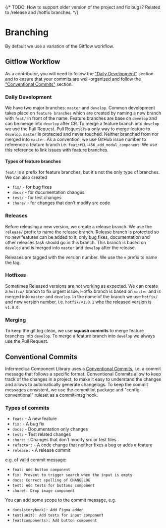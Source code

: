 {/* TODO: How to support older version of the project and fix bugs? Related to /release and /hotfix branches. */}

<Meta title="Contributing Guide/Branching"/>

# Branching

By default we use a variation of the Gitflow workflow.

<PageOutline/>

## Gitflow Workflow
As a contributor, you will need to follow the ["Daily Development"](#daily-development) section and to ensure that your commits are well-organized and follow the ["Conventional Commits"](#conventional-commits) section.

### Daily Development
We have two major branches: `master` and `develop`. Common development takes place on `feature branches` which are created by naming a new branch with `feat/` in front of the name.
Feature branches are base on `develop` and can be merge into `develop` after CR. To merge a feature branch into `develop` we use the Pull Request.
Pull Request is a only way to merge feature to `develop`. `master` is protected and never touched. Neither branched from nor merged into `master`.
As a convention, we use GitHub issue number to reference a feature branch i.e. `feat/#CL-456_add_modal_component`. We use this reference to link issues with feature branches.

#### Types of feature branches
`feat/` is a prefix for feature branches, but it's not the only type of branches. We can also created
* `fix/` - for bug fixes
* `docs/` - for documentation changes
* `test/` - for test changes
* `chore/` - for changes that don't modify src code

### Releases
Before releasing a new version, we create a release branch. We use the `release/` prefix to name the release branch.
Release branch is protected so no new features can be added to it, only bug fixes, documentation and other releases task should go in this branch.
This branch is based on `develop` and is merged into `master` and `develop` after the release.

Releases are tagged with the version number. We use the `v` prefix to name the tag.

### Hotfixes
Sometimes Released versions are not working as expected. We can create a `hotfix/` branch to fix urgent issue.
Hotfix branch is based on `master` and is merged into `master` and `develop`. In the name of the branch we use `hotfix/` and new version number, i.e. `hotfix/v1.0.1` whe the released version is `v1.0.0`.

### Merging
To keep the git log clean, we use **squash commits** to merge feature branches into `develop`.
To merge a feature branch into `develop` we always use the Pull Request.

## Conventional Commits
Infermedica Component Library uses a [Conventional Commits](https://conventionalcommits.org/), i.e. a commit message that follows a specific format.
Conventional Commits allow to keep track of the changes in a project, to make it easy to understand the changes and allows to automatically generate changelogs.
To keep the commit messages consistent, we use the commitlint package and "config-conventional" ruleset as a commit-msg hook.

### Types of commits
* `feat:` - A new feature
* `fix:` - A bug fix
* `docs:` - Documentation only changes
* `test:` - Test related changes
* `chore:` - Changes that don't modify src or test files
* `refactor:` - A code change that neither fixes a bug or adds a feature
* `release:` - A release commit


e.g. of valid commit message:
* `feat: Add button component`
* `fix: Prevent to trigger search when the input is empty`
* `docs: Correct spelling of CHANGELOG`
* `test: Add tests for buttons component`
* `chore!: Drop image component`

You can add some scope to the commit message, e.g.
* `docs(storybook): Add Figma addon`
* `test(unit): Add tests for input component`
* `feat(components): Add button component`

